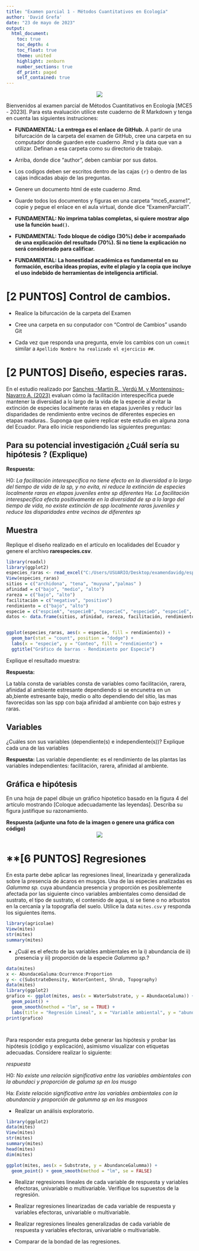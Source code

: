 ```yaml
---
title: "Examen parcial 1 - Métodos Cuantitativos en Ecología"
author: 'David Grefa'
date: "23 de mayo de 2023"
output: 
  html_document:
    toc: true
    toc_depth: 4
    toc_float: true
    theme: united
    highlight: zenburn
    number_sections: true
    df_print: paged
    self_contained: true
---
```


<center>![](https://www.ikiam.edu.ec/wp-content/uploads/2021/12/logo-ikiam-1.png)</center>


Bienvenidos al examen parcial de Métodos Cuantitativos en Ecología [MCE5 - 2023I]. Para esta evaluación utilice este cuaderno de R Markdown y tenga en cuenta las siguientes instruciones:

* **FUNDAMENTAL: La entrega es el enlace de GitHub.** A partir de una bifurcación de la carpeta del examen de GitHub, cree una carpeta en su computador donde guarden este cuaderno .Rmd y la data que van a utilizar. Definan a esa carpeta como su directorio de trabajo. 

* Arriba, donde dice "author", deben cambiar por sus datos.

* Los codigos deben ser escritos dentro de las cajas ```{r} ``` o dentro de las cajas indicadas abajo de las preguntas.

* Genere un documento html de este cuaderno .Rmd. 

* Guarde todos los documentos y figuras en una carpeta "mce5_exame1", copie y pegue el enlace en el aula virtual, donde dice "ExamenParcial1".

* **FUNDAMENTAL: No imprima tablas completas, si quiere mostrar algo use la función ```head()```.**

* **FUNDAMENTAL: Todo bloque de código (30%) debe ir acompañado de una explicación del resultado (70%). Si no tiene la explicación no será considerado para calificar.**  

* **FUNDAMENTAL: La honestidad académica es fundamental en su formación, escriba ideas propias, evite el plagio y la copia que incluye el uso indebido de herramientas de inteligencia artificial.**


# **[2 PUNTOS] Control de cambios.**

* Realice la bifurcación de la carpeta del Examen

* Cree una carpeta en su conputador con "Control de Cambios" usando Git

* Cada vez que responda una pregunta, envíe los cambios con un ```commit``` similar a `Apellido Nombre ha realizado el ejercicio ##`. 

# **[2 PUNTOS] Diseño, especies raras.**

En el estudio realizado por <a href="https://doi.org/10.1111/jvs.13185">Sanches -Martin R., Verdú M. y Montensinos-Navarro A. (2023)</a> evaluan cómo la facilitación interespecífica puede mantener la diversidad a lo largo de la vida de la especie al evitar la extinción de especies localmente raras en etapas juveniles y reducir las disparidades de rendimiento entre vecinos de diferentes especies en etapas maduras.. Suponga que quiere replicar este estudio en alguna zona del Ecuador. Para ello inicie respondiendo las siguientes preguntas:  

## Para su potencial investigación ¿Cuál sería su hipótesis ? (Explique)

**Respuesta:**

H0: *La facilitación interespecífica no tiene efecto en la diversidad a lo largo del tiempo de vida de la sp, y no evita, ni reduce la extinción de especies localmente raras en etapas juveniles entre sp diferentes* 
Ha: *La facilitación interespecífica efecta positivamente en la diversidad de sp a lo largo del tiempo de vida, no existe extinción de spp localmente raras juveniles y reduce las disparidades entre vecinos de diferentes sp*

## Muestra

Replique el diseño realizado en el artículo en localidades del Ecuador y genere el archivo **rarespecies.csv**. 

```r
library(readxl)
library(ggplot2)
especies_raras <- read_excel("C:/Users/USUARIO/Desktop/examendavidg/especies_raras.xlsx")
View(especies_raras)
sitios = c("archidona", "tena", "muyuna","palmas" )
afinidad = c("bajo", "medio", "alto")
rareza = c("bajo", "alto")
facilitación = c("negativo", "positivo")
rendimiento = c("bajo", "alto")
especie = c("espcieA", "especieB", "especieC", "especieD", "especieE", "especieF", "especieG", "especieH", "especieI", "especieJ")
datos <- data.frame(sitios, afinidad, rareza, facilitación, rendimiento, especie)


ggplot(especies_raras, aes(x = especie, fill = rendimiento)) +
  geom_bar(stat = "count", position = "dodge") +
  labs(x = "especie", y = "Conteo", fill = "rendimiento") +
  ggtitle("Gráfico de barras - Rendimiento por Especie")


```
Explique el resultado muestra: 



**Respuesta:**

La tabla consta de variables consta de variables como facilitación, rarera, afinidad al ambiente estresante dependiendo si se encunetra en un ab,biente estresante bajo, medio o alto dependiendo del sitio, las mas favorecidas son las spp con baja afinidad al ambiente con bajo estres  y raras.


## Variables
¿Cuáles son sus variables (dependiente(s) e independiente(s))? Explique cada una de las variables

**Respuesta:**
Las variable dependiente: es el rendimiento de las plantas 
las variables independientes: facilitación, rarera, afinidad al ambiente.

## Gráfica e hipótesis
En una hoja de papel dibuje un gráfico hipotetico basado en la figura 4 del artículo mostrando [Coloque adecuadamente las leyendas]. Describa su figura justifique su razonamiento.

**Respuesta (adjunte una foto de la imagen o genere una gráfica con código)**
<center>![](hola.png)</center>




# **[6 PUNTOS] Regresiones

En esta parte debe aplicar las regresiones lineal, linearizada y generalizada sobre la presencia de ácaros en musgos. Una de las especies analizadas es *Galumma sp.* cuya abundancia presencia y proporción es posiblemente afectada por las siguiente cinco variables ambientales como densidad de sustrato, el tipo de sustrato, el contenido de agua, si se tiene o no arbustos en la cercanía y la topografía del suelo. Utilice la data ```mites.csv``` y responda los siguientes items. 

```r
library(agricolae)
View(mites)
str(mites)
summary(mites)
```

- ¿Cuál es el efecto de las variables ambientales en la i) abundancia de ii) presencia y iii) proporción de la especie *Galumma sp.*?

```r
data(mites)
x <- AbundaceGaluma:Ocurrence:Proportion 
y <- c(SubstrateDensity, WaterContent, Shrub, Topography)
data(mites)
library(ggplot2)
grafico <- ggplot(mites, aes(x = WaterSubstrate, y = AbundaceGaluma)) +
  geom_point() +
  geom_smooth(method = "lm", se = TRUE) +
  labs(title = "Regresión Lineal", x = "Variable ambiental", y = "abundancia")
print(grafico)




```



Para responder esta pregunta debe generar las hipótesis y probar las hipótesis (código y explicación), asimismo visualizar con etiquetas adecuadas. Considere realizar lo siguiente:

*respuesta*


H0: *No existe una relación significativa entre las variables ambientales con la abundaci y proporción de galuma sp en los musgo*

Ha: *Existe relación significativa entre las variables ambientales con la abundancia y proporción de galumma sp en los musgoos*

- Realizar un análisis exploratorio.
```r
library(ggplot2)
data(mites)
View(mites)
str(mites)
summary(mites)
head(mites)
dim(mites)

ggplot(mites, aes(x = Substrate, y = AbundanceGalumma)) +
  geom_point() + geom_smooth(method = "lm", se = FALSE)
```


- Realizar regresiones lineales de cada variable de respuesta y variables efectoras, univariable o multivariable. Verifique los supuestos de la regresión. 

- Realizar regresiones linearizadas de cada variable de respuesta y variables efectoras, univariable o multivariable. 

- Realizar regresiones lineales generalizadas de cada variable de respuesta y variables efectoras, univariable o multivariable. 

- Comparar de la bondad de las regresiones. 
